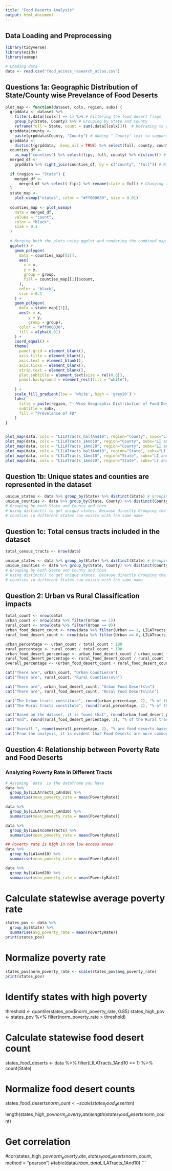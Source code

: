 ```yaml
---
title: "Food Deserts Analysis"
output: html_document
---
```

## Data Loading and Preprocessing
```r
library(tidyverse)
library(ezids)
library(usmap)
```

```r
# Loading data
data <- read.csv("food_access_research_atlas.csv")

```

## Questions 1a: Geographic Distribution of State/County wise Prevelance of Food Deserts

```r
plot_map <- function(dataset, colx, region, subx) {
  grpddata <- dataset %>%
    filter(.data[[colx]] == 1) %>% # Filtering the food desert flags
    group_by(State, County) %>% # Grouping by State and County
    reframe(full = State, count = sum(.data[[colx]]))  # Reframing to dataframe for Plotting
  grpddata$county <-
    paste(grpddata$County, "County") # Adding " County" text to support prerequisite of the plot_usmap() counties
  grpddata <-
    distinct(grpddata, .keep_all = TRUE) %>% select(full, county, count) # Ignoring the duplicates and selecting particular columns to supply the plot_usmap()
  counties_df <-
    us_map("counties") %>% select(fips, full, county) %>% distinct() # Getting the FIPS data of the counties. Mandatory for plotting in maps. Available from the us_map() dataframe built-in with the plot_usmap() library
  merged_df <-
    grpddata %>% right_join(counties_df, by = c("county", "full")) # Right joining the dataframes to get relevant FIPS code
  
  if (region == "State") {
    merged_df <-
      merged_df %>% select(-fips) %>% rename(state = full) # Changing the structure for State wise plotting
  }
  state_map <-
    plot_usmap("states", color = "#ff000030", size = 0.01)
  
  counties_map <- plot_usmap(
    data = merged_df,
    values = "count",
    color = "black",
    size = 0.1
  )
  
  # Merging both the plots using ggplot and rendering the combined map using geom_polygon()
  ggplot() +
    geom_polygon(
      data = counties_map[[1]],
      aes(
        x = x,
        y = y,
        group = group,
        fill = counties_map[[1]]$count,
      ),
      color = "black",
      size = 0.1
    ) +
    geom_polygon(
      data = state_map[[1]],
      aes(x = x,
          y = y,
          group = group),
      color = "#ff000030",
      fill = alpha(0.01)
    ) +
    coord_equal() +
    theme(
      panel.grid = element_blank(),
      axis.title = element_blank(),
      axis.text = element_blank(),
      axis.ticks = element_blank(),
      strip.text = element_blank(),
      plot.subtitle = element_text(size = rel(0.8)),
      panel.background = element_rect(fill = "white"),
      
    ) +
    scale_fill_gradient(low = 'white', high = 'grey20') +
    labs(
      title = paste(region, "- Wise Geographic Distribution of Food Desert in US"),
      subtitle = subx,
      fill = "Prevelance of FD"
    )
}


plot_map(data, colx = "LILATracts_halfAnd10", region="County", subx="LI and LA half and 10 miles for Urban and Rural")
plot_map(data, colx = "LILATracts_1And10", region="County", subx="LI and LA 1 and 10 miles for Urban and Rural")
plot_map(data, colx = "LILATracts_1And20", region="County", subx="LI and LA 1 and 20 miles for Urban and Rural")
plot_map(data, colx = "LILATracts_halfAnd10", region="State", subx="LI and LA half and 10 miles for Urban and Rural")
plot_map(data, colx = "LILATracts_1And10", region="State", subx="LI and LA 1 and 10 miles for Urban and Rural")
plot_map(data, colx = "LILATracts_1And20", region="State", subx="LI and LA 1 and 20 miles for Urban and Rural")
```

## Question 1b: Unique states and counties are represented in the dataset

```r
unique_states <- data %>% group_by(State) %>% distinct(State) # Grouping by State and using distinct() to get unique states
unique_counties <- data %>% group_by(State, County) %>% distinct(County) 
# Grouping by both State and County and then 
# using distinct() to get unique states. Because directly Grouping the counties will result in lesser results as different 
# counties in different States can exists with the same name
```
## Question 1c: Total census tracts included in the dataset
```r
total_census_tracts <- nrow(data)
```

```r
unique_states <- data %>% group_by(State) %>% distinct(State) # Grouping by State and using distinct() to get unique states
unique_counties <- data %>% group_by(State, County) %>% distinct(County) 
# Grouping by both State and County and then 
# using distinct() to get unique states. Because directly Grouping the counties will result in lesser results as different 
# counties in different States can exists with the same name
```

## Question 2: Urban vs Rural Classification impacts
```r
total_count <- nrow(data)
urban_count <- nrow(data %>% filter(Urban == 1))
rural_count <- nrow(data %>% filter(Urban == 0))
urban_food_desert_count <- nrow(data %>% filter(Urban == 1, LILATracts_1And10 == 1))
rural_food_desert_count <- nrow(data %>% filter(Urban == 0, LILATracts_1And10 == 1))

urban_percentage <- urban_count / total_count * 100
rural_percentage <- rural_count / total_count * 100
urban_food_desert_percentage <- urban_food_desert_count / urban_count * 100
rural_food_desert_percentage <- rural_food_desert_count / rural_count * 100
overall_percentage <- (urban_food_desert_count + rural_food_desert_count) / total_count * 100

cat("There are", urban_count, "Urban Counties\n")
cat("There are", rural_count, "Rural Counties\n\n")

cat("There are", urban_food_desert_count, "Urban Food Deserts\n")
cat("There are", rural_food_desert_count, "Rural Food Deserts\n\n")

cat("The Urban tracts constitute", round(urban_percentage, 2), "% of the total Census tracts\n")
cat("The Rural tracts constitute", round(rural_percentage, 2), "% of the total Census tracts\n\n")

cat("Based on the dataset, it is found that", round(urban_food_desert_percentage, 2), "% of the Urban tracts are food deserts\n")
cat("And", round(rural_food_desert_percentage, 2), "% of the Rural tracts are food deserts\n\n")

cat("Overall,", round(overall_percentage, 2), "% are food deserts based on the analysis made over the dataset\n")
cat("From the analysis, it is evident that Food Deserts are more common in the Urban Areas, due to many factors like Population, Poverty Rates, Low Access and Low Income tracts")
```

## Question 4: Relationship between Poverty Rate and Food Deserts

### Analyzing Poverty Rate in Different Tracts

```r

# Assuming `data` is the dataframe you have
data %>% 
  group_by(LILATracts_1And10) %>% 
  summarise(mean_poverty_rate = mean(PovertyRate))

data %>% 
  group_by(LILATracts_1And20) %>% 
  summarise(mean_poverty_rate = mean(PovertyRate))

data %>% 
  group_by(LowIncomeTracts) %>% 
  summarise(mean_poverty_rate = mean(PovertyRate))

## Poverty rate is high in non low access areas
data %>% 
  group_by(LA1and10) %>% 
  summarise(mean_poverty_rate = mean(PovertyRate))

data %>% 
  group_by(LA1and20) %>% 
  summarise(mean_poverty_rate = mean(PovertyRate))

```
# Calculate statewise average poverty rate

```r

states_pov <- data %>% 
  group_by(State) %>% 
  summarise(avg_poverty_rate = mean(PovertyRate))
print(states_pov)
```
# Normalize poverty rate

```r
states_pov$norm_poverty_rate <- scale(states_pov$avg_poverty_rate)
print(states_pov)
```
# Identify states with high poverty
threshold <- quantile(states_pov$norm_poverty_rate, 0.85)
states_high_pov <- states_pov %>% 
  filter(norm_poverty_rate > threshold)

# Calculate statewise food desert count
states_food_deserts <- data %>% 
  filter(LILATracts_1And10 == 1) %>% 
  count(State)

# Normalize food desert counts
states_food_deserts$norm_count <- scale(states_food_deserts$n)

length(states_high_pov$norm_poverty_rate)
length(states_food_deserts$norm_count)

# Get correlation
#cor(states_high_pov$norm_poverty_rate, states_food_deserts$norm_count, method = "pearson")
#table(data$Urban, data$LILATracts_1And10)
```
